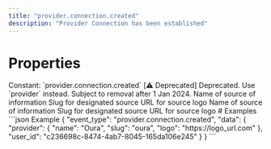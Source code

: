 ```yaml
---
title: "provider.connection.created"
description: "Provider Connection has been established"
---
```

# Properties
<ResponseField name="event_type" type="const string" required="true">
Constant: `provider.connection.created`
</ResponseField>
<ResponseField name="data" type="ProviderConnectionCreated" required="true">
<Expandable title="ProviderConnectionCreated" defaultOpen="true">
<ResponseField name="user_id" type="string" required="true">
</ResponseField>
<ResponseField name="source" type="ClientFacingProvider" required="true">
[⚠️ Deprecated] Deprecated. Use `provider` instead. Subject to removal after 1 Jan 2024.
<Expandable title="ClientFacingProvider" defaultOpen="true">
<ResponseField name="name" type="string" required="true">
Name of source of information
</ResponseField>
<ResponseField name="slug" type="string" required="true">
Slug for designated source
</ResponseField>
<ResponseField name="logo" type="string" required="true">
URL for source logo
</ResponseField>
</Expandable>
</ResponseField>
<ResponseField name="provider" type="ClientFacingProvider" required="true">
<Expandable title="ClientFacingProvider" defaultOpen="true">
<ResponseField name="name" type="string" required="true">
Name of source of information
</ResponseField>
<ResponseField name="slug" type="string" required="true">
Slug for designated source
</ResponseField>
<ResponseField name="logo" type="string" required="true">
URL for source logo
</ResponseField>
</Expandable>
</ResponseField>
</Expandable>
</ResponseField>
# Examples
<CodeGroup>
```json Example
{
  "event_type": "provider.connection.created",
  "data": {
    "provider": {
      "name": "Oura",
      "slug": "oura",
      "logo": "https://logo_url.com"
    },
    "user_id": "c236698c-8474-4ab7-8045-165da106e245"
  }
}
```
</CodeGroup>
